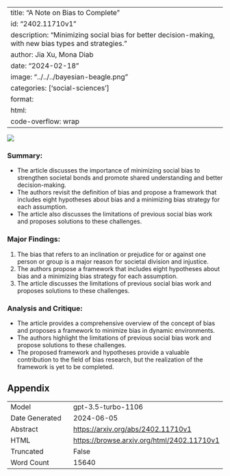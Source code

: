
---
title: "A Note on Bias to Complete"
id: "2402.11710v1"
description: "Minimizing social bias for better decision-making, with new bias types and strategies."
author: Jia Xu, Mona Diab
date: "2024-02-18"
image: "../../../bayesian-beagle.png"
categories: ['social-sciences']
format:
  html:
    code-overflow: wrap
---

![](../../../bayesian-beagle.png)

### **Summary:**
- The article discusses the importance of minimizing social bias to strengthen societal bonds and promote shared understanding and better decision-making.
- The authors revisit the definition of bias and propose a framework that includes eight hypotheses about bias and a minimizing bias strategy for each assumption.
- The article also discusses the limitations of previous social bias work and proposes solutions to these challenges.

### **Major Findings:**
1. The bias that refers to an inclination or prejudice for or against one person or group is a major reason for societal division and injustice.
2. The authors propose a framework that includes eight hypotheses about bias and a minimizing bias strategy for each assumption.
3. The article discusses the limitations of previous social bias work and proposes solutions to these challenges.

### **Analysis and Critique:**
- The article provides a comprehensive overview of the concept of bias and proposes a framework to minimize bias in dynamic environments.
- The authors highlight the limitations of previous social bias work and propose solutions to these challenges.
- The proposed framework and hypotheses provide a valuable contribution to the field of bias research, but the realization of the framework is yet to be completed.

## Appendix

|          |          |
|----------|----------|
| Model     | gpt-3.5-turbo-1106       |
| Date Generated     | 2024-06-05       |
| Abstract | [https://arxiv.org/abs/2402.11710v1](https://arxiv.org/abs/2402.11710v1)        |
| HTML     | [https://browse.arxiv.org/html/2402.11710v1](https://browse.arxiv.org/html/2402.11710v1)       |
| Truncated       | False       |
| Word Count       | 15640       |